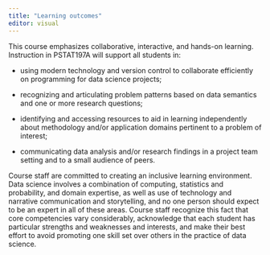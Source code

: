 ```yaml
---
title: "Learning outcomes"
editor: visual
---
```


This course emphasizes collaborative, interactive, and hands-on learning. Instruction in PSTAT197A will support all students in:

-   using modern technology and version control to collaborate efficiently on programming for data science projects;

-   recognizing and articulating problem patterns based on data semantics and one or more research questions;

-   identifying and accessing resources to aid in learning independently about methodology and/or application domains pertinent to a problem of interest;

-   communicating data analysis and/or research findings in a project team setting and to a small audience of peers.

Course staff are committed to creating an inclusive learning environment. Data science involves a combination of computing, statistics and probability, and domain expertise, as well as use of technology and narrative communication and storytelling, and no one person should expect to be an expert in all of these areas. Course staff recognize this fact that core competencies vary considerably, acknowledge that each student has particular strengths and weaknesses and interests, and make their best effort to avoid promoting one skill set over others in the practice of data science.
